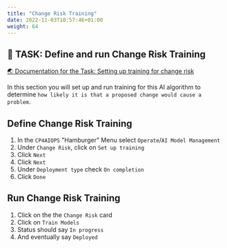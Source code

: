 ```yaml
---
title: "Change Risk Training"
date: 2022-11-03T10:57:46+01:00
weight: 64
---
```




## 🚀 TASK: Define and run Change Risk Training

<a href="https://www.ibm.com/docs/en/cloud-paks/cloud-pak-aiops/4.6.0?topic=algorithms-change-risk" target="_blank" >🌏 Documentation for the Task: Setting up training for change risk</a>


In this section you will set up and run training for this AI algorithm to determine `how likely it is that a proposed change would cause a problem`.



<Accordion>
<AccordionItem title="💡 Solution?">




## Define Change Risk Training


1. In the `CP4AIOPS` "Hamburger" Menu select `Operate`/`AI Model Management`
1. Under `Change Risk`, click on `Set up training`
1. Click `Next`
1. Click `Next`
1. Under `Deployment type` check `On completion`
1. Click `Done`



## Run Change Risk Training
1. Click on the the `Change Risk` card
1. Click on `Train Models`
1. Status should say `In progress`
1. And eventually say `Deployed`


</AccordionItem>
</Accordion>
